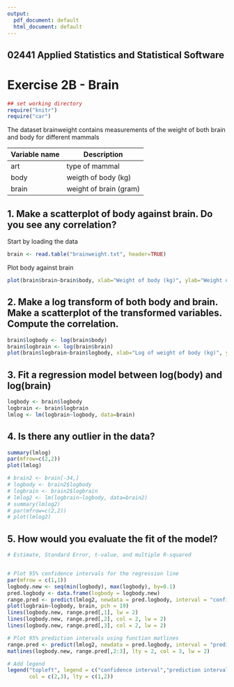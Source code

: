 ```yaml
---
output:
  pdf_document: default
  html_document: default
---
```


## 02441 Applied Statistics and Statistical Software 
# Exercise 2B - Brain


```r
## set working directory
require("knitr")
require("car")
```


The dataset brainweight contains measurements of the weight of both brain and body for different
mammals

Variable name | Description
------------- | -------------
art | type of mammal
body| weigth of body (kg)
brain | weight of brain (gram)


## 1. Make a scatterplot of body against brain. Do you see any correlation?

Start by loading the data

```r
brain <- read.table("brainweight.txt", header=TRUE)
```

Plot body against brain

```r
plot(brain$brain~brain$body, xlab="Weight of body (kg)", ylab="Weight of brain (g)", main="Correlation of body against brain weight", col=1, pch=16)
```

## 2. Make a log transform of both body and brain. Make a scatterplot of the transformed variables. Compute the correlation.

```r
brain$logbody <- log(brain$body)
brain$logbrain <- log(brain$brain)
plot(brain$logbrain~brain$logbody, xlab="Log of weight of body (kg)", ylab="Log of weight of brain (g)", main="Correlation of body against brain weight, Log Transformed", col=1, pch=16)
```

## 3. Fit a regression model between log(body) and log(brain)

```r
logbody <- brain$logbody
logbrain <- brain$logbrain
lmlog <- lm(logbrain~logbody, data=brain)
```

## 4. Is there any outlier in the data?  

```r
summary(lmlog)
par(mfrow=c(2,2))
plot(lmlog)

# brain2 <- brain[-34,]
# logbody <- brain2$logbody
# logbrain <- brain2$logbrain
# lmlog2 <- lm(logbrain~logbody, data=brain2)
# summary(lmlog2)
# par(mfrow=c(2,2))
# plot(lmlog2)
```

## 5. How would you evaluate the fit of the model?

```r
# Estimate, Standard Error, t-value, and multiple R-squared


# Plot 95% confidence intervals for the regression line
par(mfrow = c(1,1))
logbody.new <- seq(min(logbody), max(logbody), by=0.1)
pred.logbody <- data.frame(logbody = logbody.new)
range.pred <- predict(lmlog2, newdata = pred.logbody, interval = "confidence")
plot(logbrain~logbody, brain, pch = 19)
lines(logbody.new, range.pred[,1], lw = 2)
lines(logbody.new, range.pred[,2], col = 2, lw = 2)
lines(logbody.new, range.pred[,3], col = 2, lw = 2)

# Plot 95% prediction intervals using function matlines
range.pred <- predict(lmlog2, newdata = pred.logbody, interval = "prediction")
matlines(logbody.new, range.pred[,2:3], lty = 2, col = 3, lw = 2)

# Add legend
legend("topleft", legend = c("confidence interval","prediction interval"), 
       col = c(2,3), lty = c(1,2))
```

